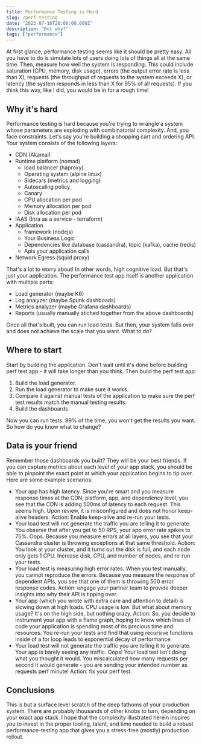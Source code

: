 ```yaml
---
title: Performance Testing is Hard
slug: /perf-testing
date: "2023-07-16T20:00:00.000Z"
description: "But why?"
tags: ["performance"]
---
```


At first glance, performance testing seems like it should be pretty easy. All you have to do is simulate lots of users doing lots of things all at the same time. Then, measure how well the system is responding. This could include saturation (CPU, memory, disk usage), errors (the output error rate is less than X), requests (the throughput of requests to the system exceeds X), or latency (the system responds in less than X for 95% of all requests). If you think this way, like I did, you would be in for a rough time!

## Why it's hard

Performance testing is hard because you're trying to wrangle a system whose parameters are exploding with combinatorial complexity. And, you face constraints. Let's say you're building a shopping cart and ordering API. Your system consists of the following layers:

* CDN (Akamai)
* Runtime platform (nomad)
  * load balancer (haproxy)
  * Operating system (alpine linux)
  * Sidecars (metrics and logging)
  * Autoscaling policy
  * Canary
  * CPU allocation per pod
  * Memory allocation per pod
  * Disk allocation per pod
* IAAS (Inra as a service - terraform)
* Application
  * framework (nodejs)
  * Your Business Logic
  * Dependencies like database (cassandra), topic (kafka), cache (redis)
  * Apis your application calls
* Network Egress (squid proxy)

That's a lot to worry about! In other words, high cognitive load. But that's just your application. The performance test app itself is another application with multiple parts:

* Load generator (maybe K6)
* Log analyzer (maybe Spunk dashboads)
* Metrics analyzer (maybe Grafana dashboards)
* Reports (usually manually stiched together from the above dashboards)

Once all that's built, you can run load tests. But then, your system falls over and does not achieve the scale that you want. What to do?

## Where to start

Start by building the application. Don't wait until it's done before building perf test app - it will take longer than you think. Then build the perf test app:

1. Build the load generator.
1. Run the load generator to make sure it works.
1. Compare it against manual tests of the application to make sure the perf test results match the manual testing results.
1. Build the dashboards

Now you can run tests. 99% of the time, you won't get the results you want. So how do you know what to change?

## Data is your friend

Remember those dashboards you built? They will be your best friends. If you can capture metrics about each level of your app stack, you should be able to pinpoint the exact point at which your application begins to tip over. Here are some example scenarios:

* Your app has high latency. Since you're smart and you measure response times at the CDN, platform, app, and dependency level, you see that the CDN is adding 500ms of latency to each request. This seems high. Upon review, it is misconfigured and does not honor keep-alive headers. Action: Enable keep-alive and re-run your tests.
* Your load test will not generate the traffic you are telling it to generate. You observe that after you get to 50 RPS, your app error rate spikes to 75%. Oops. Because you measure errors at all layers, you see that your Cassandra cluster is throwing exceptions at that same threshold. Action: You look at your cluster, and it turns out the disk is full, and each node only gets 1 CPU. Increase disk, CPU, and number of nodes, and re-run your tests.
* Your load test is measuring high error rates. When you test manually, you cannot reproduce the errors. Because you measure the response of dependent APIs, you see that one of them is throwing 500 error response codes. Action: engage your partner team to provide deeper insights into why their API is tipping over.
* Your app (which you wrote with extra care and attention to detail) is slowing down at high loads. CPU usage is low. But what about memory usage? It's on the high side, but nothing crazy. Action: So, you decide to instrument your app with a flame graph, hoping to know which lines of code your application is spending most of its precious time and resources. You re-run your tests and find that using recursive functions inside of a for loop leads to exponential decay of performance.
* Your load test will not generate the traffic you are telling it to generate. Your app is barely seeing any traffic. Oops! Your load test isn't doing what you thought it would. You miscalculated how many requests per second it would generate - you are sending your intended number as requests perf minute! Action: fix your perf test.

## Conclusions

This is but a surface level scratch of the deep fathoms of your production system. There are probably thousands of other knobs to turn, depending on your exact app stack. I hope that the complexity illustrated herein inspires you to invest in the proper tooling, talent, and time needed to build a robust performance-testing app that gives you a stress-free (mostly) production rollout.
